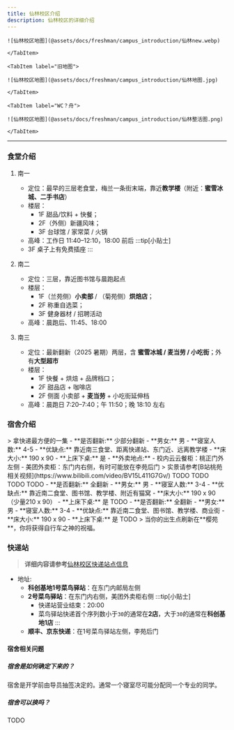 ```yaml
---
title: 仙林校区介绍
description: 仙林校区的详细介绍
---
```




<Tabs>
    <TabItem label="新地图">

    ![仙林校区地图](@assets/docs/freshman/campus_introduction/仙林new.webp)

    </TabItem>

    <TabItem label="旧地图">

    ![仙林校区地图](@assets/docs/freshman/campus_introduction/仙林地图.jpg)

    </TabItem>
  
    <TabItem label="WC？舟">

    ![仙林校区地图](@assets/docs/freshman/campus_introduction/仙林整活图.png)

    </TabItem>

</Tabs>



---

### 食堂介绍

<Steps>

1. 南一
   - 定位：最早的三层老食堂，梅兰一条街末端，靠近**教学楼**（附近：**蜜雪冰城、二手书店**）
   - 楼层：
     - 1F 甜品/饮料 + 快餐；
     - 2F（外侧）新疆风味；
     - 3F 台球馆 / 家常菜 / 火锅
   - 高峰：工作日 11:40–12:10，18:00 前后
    :::tip[小贴士]
    - 3F 桌子上有免费插座
    :::

2. 南二
   - 定位：三层，靠近图书馆与晨跑起点
   - 楼层：
     - 1F（兰苑侧）**小卖部** / （菊苑侧）**烘焙店**；
     - 2F 称重自选菜；
     - 3F 健身器材 / 招聘活动
   - 高峰：晨跑后、11:45、18:00

3. 南三
   - 定位：最新翻新（2025 暑期）两层，含 **蜜雪冰城 / 麦当劳 / 小吃街**；外有**大型超市**
   - 楼层：
     - 1F 快餐 + 烘焙 + 品牌档口；
     - 2F 甜品店 + 咖啡店 
     - 2F 侧面 小卖部 + **麦当劳** + 小吃街延伸档
   - 高峰：晨跑日 7:20–7:40；午 11:50；晚 18:10 左右

</Steps>

### 宿舍介绍


<Tabs>
  <TabItem label="桃苑">
  > 拿快递最方便的一集
    - **是否翻新:** 少部分翻新
    - **男女:** 男
    - **寝室人数:** 4-5
    - **优缺点:** 靠近南三食堂、距离快递站、东门近、远离教学楼
    - **床大小:** 190 x 90
    - **上床下桌:** 是
    - **外卖地点:** 
      - 校内云云餐柜：桃正门外左侧
      - 美团外卖柜：东门内右侧，有时可能放在李苑后门
  > 实景请参考[B站桃苑相关视频](https://www.bilibili.com/video/BV15L411G7Gv/)

  </TabItem>

  <TabItem label="荷苑">
    TODO
  </TabItem>
  
  <TabItem label="桂苑">
    TODO
  </TabItem>

  <TabItem label="柳苑">
    TODO
  </TabItem>

  <TabItem label="李苑">
    TODO
  </TabItem>

  <TabItem label="菊苑">
    - **是否翻新:** 全翻新
    - **男女:** 男
    - **寝室人数:** 3-4
    - **优缺点:** 靠近南二食堂、图书馆、教学楼、附近有猫窝
    - **床大小:** 190 x 90（少量210 x 90）
    - **上床下桌:** 是

  </TabItem>

  <TabItem label="竹苑">
    TODO
  </TabItem>

  <TabItem label="兰苑">
    - **是否翻新:** 全翻新
    - **男女:** 男
    - **寝室人数:** 3-4
    - **优缺点:** 靠近南二食堂、图书馆、教学楼、商业街
    - **床大小:** 190 x 90
    - **上床下桌:** 是
  </TabItem>

  <TabItem label="梅苑">
    TODO
  </TabItem>

  <TabItem label="樱苑">
    > 当你的出生点刷新在**樱苑**，你将获得自行车之神的祝福。
  </TabItem>
</Tabs>





### 快递站
> **详细内容请参考**[仙林校区快递站点信息](/life/express/express_info_xl)
 - 地址:
   - **科创基地1号菜鸟驿站**：在东门内邮局左侧
   - **2号菜鸟驿站**：在东门内右侧，美团外卖柜右侧
     :::tip[小贴士]
     - 快递站营业结束：20:00
     - 菜鸟驿站快递首个序列数小于`30`的通常在**2店**，大于`30`的通常在**科创基地1店**
     :::
   - **顺丰、京东快递**：在1号菜鸟驿站左侧，李苑后门



#### 宿舍相关问题


##### 宿舍是如何确定下来的？
宿舍是开学前由导员抽签决定的。通常一个寝室尽可能分配同一个专业的同学。

##### 宿舍可以换吗？
TODO
<ImageComponent />